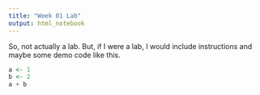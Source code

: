 ```yaml
---
title: "Week 01 Lab"
output: html_notebook
---
```


So, not actually a lab. But, if I were a lab, I would include
instructions and maybe some demo code like this.

```r
a <- 1
b <- 2
a + b
```
